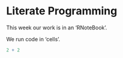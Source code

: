 # Literate Programming

This week our work is in an 'RNoteBook'.

We run code in 'cells'.

```r
2 + 2
```
